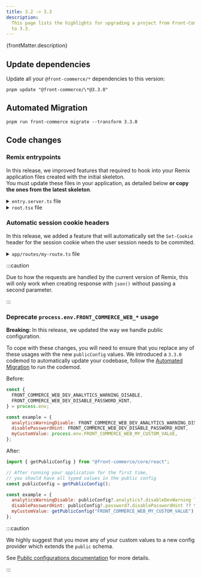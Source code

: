 ```yaml
---
title: 3.2 -> 3.3
description:
  This page lists the highlights for upgrading a project from Front-Commerce 3.2
  to 3.3.
---
```


<p>{frontMatter.description}</p>

## Update dependencies

Update all your `@front-commerce/*` dependencies to this version:

```shell
pnpm update "@front-commerce/\*@3.3.0"
```

## Automated Migration

```shell
pnpm run front-commerce migrate --transform 3.3.0
```

## Code changes

### Remix entrypoints

In this release, we improved features that required to hook into your Remix
application files created with the initial skeleton.<br /> You must update these
files in your application, as detailed below **or copy the ones from the latest
skeleton**.

<details>
  <summary><code>entry.server.ts</code> file</summary>

```diff
diff --git a/skeleton/app/entry.server.tsx b/skeleton/app/entry.server.tsx
index 297a34fa2..8012fda4c 100644
--- a/skeleton/app/entry.server.tsx
+++ b/skeleton/app/entry.server.tsx
@@ -89,10 +89,10 @@ function handleBotRequest(
             headers: responseHeaders,
             status: responseStatusCode,
           });
-          transformBotResponse(response, loadContext.frontCommerce);
-          resolve(response);
-
-          pipe(body);
+          transformBotResponse(response, loadContext.frontCommerce).then(() => {
+            resolve(response);
+            pipe(body);
+          });
         },
         onShellError(error: unknown) {
           reject(error);
@@ -143,10 +143,12 @@ function handleBrowserRequest(
             headers: responseHeaders,
             status: responseStatusCode,
           });
-          transformBrowserResponse(response, loadContext.frontCommerce);
-          resolve(response);
-
-          pipe(body);
+          transformBrowserResponse(response, loadContext.frontCommerce).then(
+            () => {
+              resolve(response);
+              pipe(body);
+            }
+          );
         },
         onShellError(error: unknown) {
           reject(error);
@@ -162,10 +164,10 @@ function handleBrowserRequest(
   });
 }

-export function handleDataRequest(
+export async function handleDataRequest(
   response: Response,
   { context }: DataFunctionArgs
 ) {
-  transformDataResponse(response, context.frontCommerce);
+  await transformDataResponse(response, context.frontCommerce);
   return response;
 }
```

</details>

<details>
  <summary><code>root.tsx</code> file</summary>

```diff
diff --git a/skeleton/app/root.tsx b/skeleton/app/root.tsx
index a28dcf87e..9030e925f 100644
--- a/skeleton/app/root.tsx
+++ b/skeleton/app/root.tsx
@@ -37,14 +37,7 @@ export const loader = async ({ context }: LoaderFunctionArgs) => {
   return json({
     shop: response.shop,
     device: app.config.device,
-    process: {
-      env: {
-        NODE_ENV: process.env.NODE_ENV,
-        SERVER: false,
-        FRONT_COMMERCE_WEB_DEV_ANALYTICS_WARNING_DISABLE:
-          process.env.FRONT_COMMERCE_WEB_DEV_ANALYTICS_WARNING_DISABLE,
-      },
-    },
+    publicConfig: app.config.public,
   });
 };
```

</details>

### Automatic session cookie headers

In this release, we added a feature that will automatically set the `Set-Cookie`
header for the session cookie when the user session needs to be commited.

<details>

<summary>
  <code>app/routes/my-route.ts</code> file
</summary>

```diff title="app/routes/my-route.ts"
import { FrontCommerceApp } from "@front-commerce/remix";
import { json } from "@front-commerce/remix/node";
import { MyQuery } from "~/graphql/graphql";

const loader = async ({ context, request }) => {
    const app = new FrontCommerceApp(context.frontCommerce);

    const data = app.query(MyQuery);
-    return json(data, {
-        headers: {
-            "Set-Cookie": await app.user.session.commit(),
-        },
-    });
+    return json(data);
}
```

</details>

:::caution

Due to how the requests are handled by the current version of Remix, this will
only work when creating response with `json()` without passing a second
parameter.

:::

### Deprecate `process.env.FRONT_COMMERCE_WEB_*` usage

**Breaking:** In this release, we updated the way we handle public
configuration.

To cope with these changes, you will need to ensure that you replace any of
these usages with the new `publicConfig` values. We introduced a `3.3.0` codemod
to automatically update your codebase, follow the
[Automated Migration](#automated-migration) to run the codemod.

Before:

```js
const {
  FRONT_COMMERCE_WEB_DEV_ANALYTICS_WARNING_DISABLE,
  FRONT_COMMERCE_WEB_DEV_DISABLE_PASSWORD_HINT,
} = process.env;

const example = {
  analyticsWarningDisable: FRONT_COMMERCE_WEB_DEV_ANALYTICS_WARNING_DISABLE,
  disablePasswordHint: FRONT_COMMERCE_WEB_DEV_DISABLE_PASSWORD_HINT,
  myCustomValue: process.env.FRONT_COMMERCE_WEB_MY_CUSTOM_VALUE,
};
```

After:

```js
import { getPublicConfig } from "@front-commerce/core/react";

// After running your application for the first time,
// you should have all typed values in the public config
const publicConfig = getPublicConfig();

const example = {
  analyticsWarningDisable: publicConfig?.analytics?.disableDevWarning ?? false,
  disablePasswordHint: publicConfig?.password?.disablePasswordHint ?? false,
  myCustomValue: getPublicConfig("FRONT_COMMERCE_WEB_MY_CUSTOM_VALUE"), // This will warn with a deprecation message
};
```

:::caution

We highly suggest that you move any of your custom values to a new config
provider which extends the `public` schema.

See [Public configurations documentation](/docs/3.x/guides/public-configuration)
for more details.

:::

```

```
